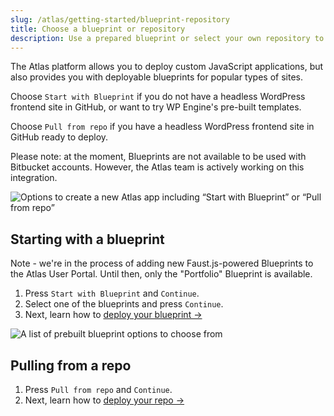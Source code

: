 ```yaml
---
slug: /atlas/getting-started/blueprint-repository
title: Choose a blueprint or repository
description: Use a prepared blueprint or select your own repository to deploy to Atlas.
---
```


The Atlas platform allows you to deploy custom JavaScript applications, but also provides you with deployable blueprints for popular types of sites.

Choose `Start with Blueprint` if you do not have a headless WordPress frontend site in GitHub, or want to try WP Engine's pre-built templates.

Choose `Pull from repo` if you have a headless WordPress frontend site in GitHub ready to deploy.

Please note: at the moment, Blueprints are not available to be used with Bitbucket accounts. However, the Atlas team is actively working on this integration.

![Options to create a new Atlas app including “Start with Blueprint” or “Pull from repo”](./assets/img/new-atlas-app.png)

## Starting with a blueprint

Note - we're in the process of adding new Faust.js-powered Blueprints to the Atlas User Portal. Until then, only the "Portfolio" Blueprint is available.

1. Press `Start with Blueprint` and `Continue`.
2. Select one of the blueprints and press `Continue`.
3. Next, learn how to [deploy your blueprint &#8594;](./deploy-from-blueprint)

![A list of prebuilt blueprint options to choose from](./assets/img/portfolio-ecomm-blueprint)

## Pulling from a repo

1. Press `Pull from repo` and `Continue`.
2. Next, learn how to [deploy your repo &#8594;](./deploy-from-existing-repo)
